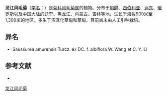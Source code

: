 {{Speciesbox
| name = 龙江风毛菊
| status = 
| status_system = 
| image =
| genus = Saussurea
| species = amurensis
| authority = Turcz. ex DC.
}}

'''龙江风毛菊'''（[[学名|学名]]：{{lang|la|''Saussurea amurensis''}}）是[[菊科|菊科]][[风毛菊属|风毛菊属]]的植物。分布于[[朝鲜|朝鲜]]、[[西伯利亚|西伯利亚]]、[[远东|远东]]、[[俄罗斯|俄罗斯]]以及[[中国大陆|中国大陆]]的[[辽宁|辽宁]]、[[黑龙江|黑龙江]]、[[内蒙古|内蒙古]]、[[吉林|吉林]]等地，生长于海拔900米至1,300米的地区，多生于沼泽化草甸和草甸，目前尚未由人工引种栽培。

== 异名 ==
* Saussurea amurensis Turcz. ex DC. f. albiflora W. Wang et C. Y. Li

== 参考文献 ==
<div class="references-small">
* {{cite web| url =http://www.bioinfo.cn/db05/KmzwSpecies.php?action=view&id=4349| title =龙江风毛菊| work =《中国高等植物数据库全库》| publisher =中国科学院微生物研究所| author =昆明植物研究所| accessdate =2009-02-24| deadurl =yes| archiveurl =https://web.archive.org/web/20160305083137/http://www.bioinfo.cn/db05/KmzwSpecies.php?action=view&id=4349| archivedate =2016-03-05}}
</div>
{{Taxonbar|from=Q11181351}}

[[Category:风毛菊属|龙江风毛菊]]


{{植物小作品}}